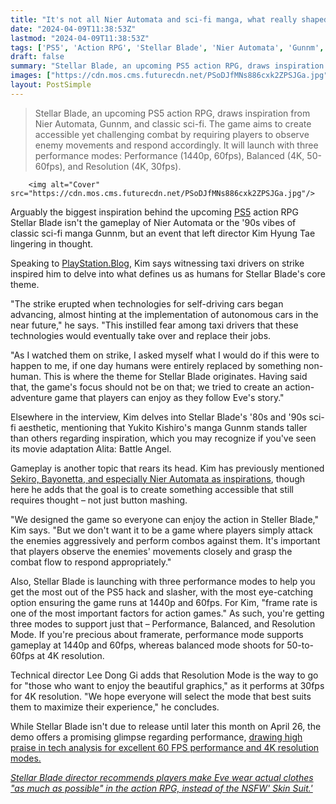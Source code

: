 ```yaml
---
title: "It's not all Nier Automata and sci-fi manga, what really shaped Stellar Blade was a real-life taxi driver strike that left an impression on the RPG's director"
date: "2024-04-09T11:38:53Z"
lastmod: "2024-04-09T11:38:53Z"
tags: ['PS5', 'Action RPG', 'Stellar Blade', 'Nier Automata', 'Gunnm', 'Sci-Fi', 'Manga', 'Sekiro', 'Bayonetta', '1440p', '60fps', '4K', 'Resolution Mode', 'Balanced Mode', 'Performance Mode']
draft: false
summary: "Stellar Blade, an upcoming PS5 action RPG, draws inspiration from Nier Automata, Gunnm, and classic sci-fi. The game aims to create accessible yet challenging combat by requiring players to observe enemy movements and respond accordingly. It will launch with three performance modes: Performance (1440p, 60fps), Balanced (4K, 50-60fps), and Resolution (4K, 30fps)."
images: ["https://cdn.mos.cms.futurecdn.net/PSoDJfMNs886cxk2ZPSJGa.jpg"]
layout: PostSimple
---
```

> Stellar Blade, an upcoming PS5 action RPG, draws inspiration from Nier Automata, Gunnm, and classic sci-fi. The game aims to create accessible yet challenging combat by requiring players to observe enemy movements and respond accordingly. It will launch with three performance modes: Performance (1440p, 60fps), Balanced (4K, 50-60fps), and Resolution (4K, 30fps).


        <img alt="Cover" src="https://cdn.mos.cms.futurecdn.net/PSoDJfMNs886cxk2ZPSJGa.jpg"/>
        
Arguably the biggest inspiration behind the upcoming [PS5](https://www.gamesradar.com/ps5-review/) action RPG Stellar Blade isn't the gameplay of Nier Automata or the '90s vibes of classic sci-fi manga Gunnm, but an event that left director Kim Hyung Tae lingering in thought. 

Speaking to [PlayStation.Blog](https://blog.playstation.com/2024/04/08/stellar-blade-interview-creating-stylish-sci-fi-action-in-a-post-apocalyptic-world/), Kim says witnessing taxi drivers on strike inspired him to delve into what defines us as humans for Stellar Blade's core theme. 

"The strike erupted when technologies for self-driving cars began advancing, almost hinting at the implementation of autonomous cars in the near future," he says. "This instilled fear among taxi drivers that these technologies would eventually take over and replace their jobs. 

"As I watched them on strike, I asked myself what I would do if this were to happen to me, if one day humans were entirely replaced by something non-human. This is where the theme for Stellar Blade originates. Having said that, the game's focus should not be on that; we tried to create an action-adventure game that players can enjoy as they follow Eve's story."



Elsewhere in the interview, Kim delves into Stellar Blade's '80s and '90s sci-fi aesthetic, mentioning that Yukito Kishiro's manga Gunnm stands taller than others regarding inspiration, which you may recognize if you've seen its movie adaptation Alita: Battle Angel.

Gameplay is another topic that rears its head. Kim has previously mentioned [Sekiro, Bayonetta, and especially Nier Automata as inspirations](https://www.gamesradar.com/sekiro-bayonetta-and-especially-nier-automata-all-inspired-stylish-ps5-action-rpg-stellar-blade/), though here he adds that the goal is to create something accessible that still requires thought – not just button mashing. 

"We designed the game so everyone can enjoy the action in Steller Blade," Kim says. "But we don't want it to be a game where players simply attack the enemies aggressively and perform combos against them. It's important that players observe the enemies' movements closely and grasp the combat flow to respond appropriately."

Also, Stellar Blade is launching with three performance modes to help you get the most out of the PS5 hack and slasher, with the most eye-catching option ensuring the game runs at 1440p and 60fps. For Kim, "frame rate is one of the most important factors for action games." As such, you're getting three modes to support just that – Performance, Balanced, and Resolution Mode. If you're precious about framerate, performance mode supports gameplay at 1440p and 60fps, whereas balanced mode shoots for 50-to-60fps at 4K resolution. 

Technical director Lee Dong Gi adds that Resolution Mode is the way to go for "those who want to enjoy the beautiful graphics," as it performs at 30fps for 4K resolution. "We hope everyone will select the mode that best suits them to maximize their experience," he concludes. 

While Stellar Blade isn't due to release until later this month on April 26, the demo offers a promising glimpse regarding performance, [drawing high praise in tech analysis for excellent 60 FPS performance and 4K resolution modes.](https://www.gamesradar.com/even-in-demo-form-ps5-action-rpg-stellar-blade-draws-high-praise-in-tech-analysis-for-excellent-60-fps-performance-and-4k-resolution-modes/) 

[<em>Stellar Blade director recommends players make Eve wear actual clothes "as much as possible" in the action RPG, instead of the NSFW' Skin Suit.'</em>](https://www.gamesradar.com/stellar-blade-director-recommends-players-make-eve-wear-actual-clothes-as-much-as-possible-in-the-action-rpg-instead-of-the-nsfw-skin-suit/)
        